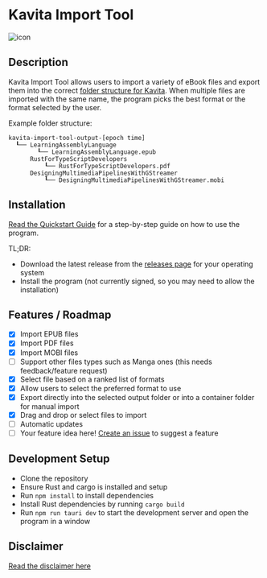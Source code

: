 # Kavita Import Tool

![icon](../../src-tauri/icons/Square310x310Logo.png)

## Description
Kavita Import Tool allows users to import a variety of eBook files and export them into the correct [folder structure for Kavita](https://wiki.kavitareader.com/guides/scanner/managefiles). When multiple files are imported with the same name, the program picks the best format or the format selected by the user.

Example folder structure:
```
kavita-import-tool-output-[epoch time]
  ┖── LearningAssemblyLanguage
        ┖── LearningAssemblyLanguage.epub 
      RustForTypeScriptDevelopers
          ┖── RustForTypeScriptDevelopers.pdf
      DesigningMultimediaPipelinesWithGStreamer
          ┖── DesigningMultimediaPipelinesWithGStreamer.mobi
```

## Installation
[Read the Quickstart Guide](./quickstart) for a step-by-step guide on how to use the program.

TL;DR:
- Download the latest release from the [releases page](https://github.com/mackenly/kavita-import-tool/releases) for your operating system
- Install the program (not currently signed, so you may need to allow the installation)

## Features / Roadmap
- [x] Import EPUB files
- [x] Import PDF files
- [x] Import MOBI files
- [ ] Support other files types such as Manga ones (this needs feedback/feature request)
- [x] Select file based on a ranked list of formats
- [x] Allow users to select the preferred format to use
- [x] Export directly into the selected output folder or into a container folder for manual import
- [x] Drag and drop or select files to import
- [ ] Automatic updates
- [ ] Your feature idea here! [Create an issue](https://github.com/mackenly/kavita-import-tool/issues/new) to suggest a feature

## Development Setup
- Clone the repository
- Ensure Rust and cargo is installed and setup 
- Run `npm install` to install dependencies
- Install Rust dependencies by running `cargo build`
- Run `npm run tauri dev` to start the development server and open the program in a window


## Disclaimer
[Read the disclaimer here](./about)